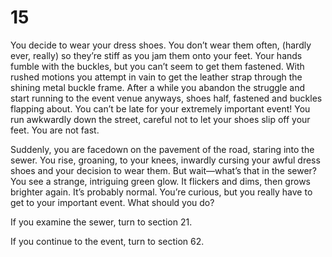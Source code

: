 # 15 {#sec-15}

You decide to wear your dress shoes. You don’t wear them often, (hardly ever, really) so they’re stiff as you jam them onto your feet. Your hands fumble with the buckles, but you can’t seem to get them fastened. With rushed motions you attempt in vain to get the leather strap through the shining metal buckle frame. After a while you abandon the struggle and start running to the event venue anyways, shoes half, fastened and buckles flapping about. You can’t be late for your extremely important event! 
You run awkwardly down the street, careful not to let your shoes slip off your feet. You are not fast.

Suddenly, you are facedown on the pavement of the road, staring into the sewer. You rise, groaning, to your knees, inwardly cursing your awful dress shoes and your decision to wear them. But wait—what’s that in the sewer? You see a strange, intriguing green glow. It flickers and dims, then grows brighter again. It’s probably normal.
You’re curious, but you really have to get to your important event. What should you do?

If you examine the sewer, turn to section 21.

If you continue to the event, turn to section 62.
 
